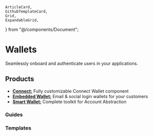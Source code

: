 	ArticleCard,
	GithubTemplateCard,
	Grid,
	ExpandableGrid,
} from "@/components/Document";

# Wallets

Seamlessly onboard and authenticate users in your applications.

## Products

- [**Connect:**](/wallets/connect) Fully customizable Connect Wallet component
- [**Embedded Wallet:**](/wallets/embedded-wallet/overview) Email & social login wallets for your customers
- [**Smart Wallet:**](/wallets/smart-wallet) Complete toolkit for Account Abstraction

### Guides

<Grid>

<ArticleCard
	title="Get Started with Connect"
	description="Learn how to add a Connect Wallet component into your app."
	href="/wallets/connect/ConnectWallet"
/>

<ArticleCard
	title="Custom Connect Wallet experience"
	description="Learn how to create a custom wallet connection experience."
	href="/wallets/connect/custom"
/>

<ArticleCard
	title="Integrate Auth with Supabase"
	description="Learn how to integrate Auth with Supabase."
	href="/wallets/auth/integrations/supabase"
/>

</Grid>

### Templates

<ExpandableGrid>

<GithubTemplateCard
	title="Auth with Fiber"
	href="https://github.com/thirdweb-example/thirdweb-auth-fiber"
/>

<GithubTemplateCard
	title="Auth with NextJS"
	href="https://github.com/thirdweb-example/thirdweb-auth-next"
/>

<GithubTemplateCard
	title="Web3 Flight"
	href="https://github.com/thirdweb-example/web3flight"
/>

<GithubTemplateCard
	title="Embedded Smart Wallet"
	href="https://github.com/thirdweb-example/embedded-smart-wallet"
/>

<GithubTemplateCard
	title="Token Bound Account App"
	href="https://github.com/thirdweb-example/token-bound-account-app"
/>

<GithubTemplateCard
	title="Embedded Wallet Custom UI with React Native"
	href="https://github.com/thirdweb-example/embedded-wallet-custom-ui-react-native"
/>

<GithubTemplateCard
	title="Cognito Auth"
	href="https://github.com/thirdweb-example/embedded-wallet-custom-ui-react-native"
/>

<GithubTemplateCard
	title="Smart Wallet React"
	href="https://github.com/thirdweb-example/smart-wallet-react"
/>

<GithubTemplateCard
	title="Auth Supabase"
	href="https://github.com/thirdweb-example/smart-wallet-react"
/>

<GithubTemplateCard
	title="Smart Wallet Batch Transactions"
	href="https://github.com/thirdweb-example/smart-wallet-batch-tx-script"
/>

<GithubTemplateCard
	title="Local Wallet React"
	href="https://github.com/thirdweb-example/local-wallet-react"
/>

<GithubTemplateCard
	title="Local Wallet Script"
	href="https://github.com/thirdweb-example/local-wallet-script"
/>

<GithubTemplateCard
	title="Smart Wallet in NodeJS"
	href="https://github.com/thirdweb-example/smart-wallet-nodejs"
/>

<GithubTemplateCard
	title="Smart Wallet in NodeJS"
	href="https://github.com/thirdweb-example/smart-wallet-nodejs"
/>

<GithubTemplateCard
	title="Authentication Restricted Content"
	href="https://github.com/thirdweb-example/authentication-restricted-content"
/>

<GithubTemplateCard
	title="Auth with Next Auth"
	href="https://github.com/thirdweb-example/thirdweb-auth-next-auth"
/>

<GithubTemplateCard
	title="Gryfyn Wallet Demo"
	href="https://github.com/thirdweb-example/gryfyn-wallet"
/>

<GithubTemplateCard
	title="Token Gated Account"
	href="https://github.com/thirdweb-example/token-gated-account"
/>

<GithubTemplateCard
	title="Connect Wallet Button"
	href="https://github.com/thirdweb-example/connect-wallet-button"
/>

<GithubTemplateCard
	title="Token Bound Account (Local)"
	href="https://github.com/thirdweb-example/connect-wallet-button"
/>

<GithubTemplateCard
	title="Auth with Express"
	href="https://github.com/thirdweb-example/thirdweb-auth-express"
/>

</ExpandableGrid>
